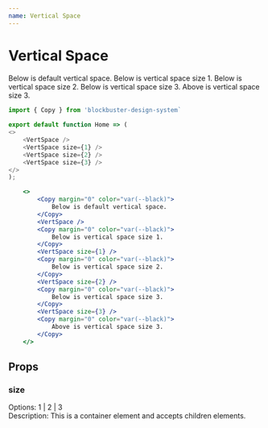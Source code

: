 ```yaml
---
name: Vertical Space
---
```


# Vertical Space

<Copy margin="0" color="var(--black)">
    Below is default vertical space.
</Copy>
<VertSpace />
<Copy margin="0" color="var(--black)">
    Below is vertical space size 1.
</Copy>
<VertSpace size={1} />
<Copy margin="0" color="var(--black)">
    Below is vertical space size 2.
</Copy>
<VertSpace size={2} />
<Copy margin="0" color="var(--black)">
    Below is vertical space size 3.
</Copy>
<VertSpace size={3} />
<Copy margin="0" color="var(--black)">
    Above is vertical space size 3.
</Copy>

    


```js
import { Copy } from 'blockbuster-design-system`
    
export default function Home => (
<>
    <VertSpace />
    <VertSpace size={1} />
    <VertSpace size={2} />
    <VertSpace size={3} />
</>
);
```

```jsx live=true
    <>
        <Copy margin="0" color="var(--black)">
            Below is default vertical space.
        </Copy>
        <VertSpace />
        <Copy margin="0" color="var(--black)">
            Below is vertical space size 1.
        </Copy>
        <VertSpace size={1} />
        <Copy margin="0" color="var(--black)">
            Below is vertical space size 2.
        </Copy>
        <VertSpace size={2} />
        <Copy margin="0" color="var(--black)">
            Below is vertical space size 3.
        </Copy>
        <VertSpace size={3} />
        <Copy margin="0" color="var(--black)">
            Above is vertical space size 3.
        </Copy>
    </>
```

## Props

### size
Options: 1 | 2 | 3 <br />
Description: This is a container element and accepts children elements.
